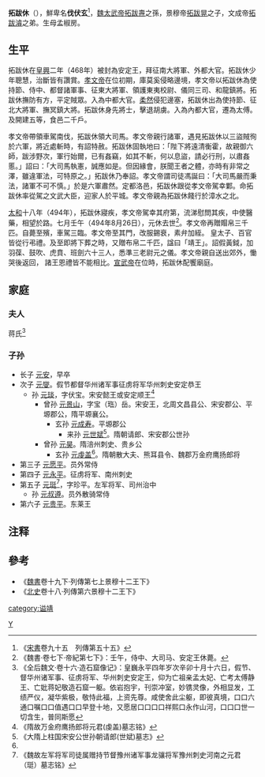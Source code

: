 '''拓跋休'''（{{bd|5世紀||494年|8月26日|catIdx=t}}），鮮卑名'''伐伏玄'''<ref>《[[宋書|宋書]]卷九十五　列傳第五十五》</ref>，[[魏太武帝|魏太武帝]][[拓跋燾|拓跋燾]]之孫，景穆帝[[拓跋晃|拓跋晃]]之子，文成帝[[拓跋濬|拓跋濬]]之弟。生母孟椒房。

==生平==
拓跋休在[[皇興|皇興]]二年（468年）被封為安定王，拜征南大將軍、外都大官。拓跋休少年聰慧，治斷皆有讚賞。[[元宏|孝文帝]]在位初期，庫莫奚侵略邊境，孝文帝以拓跋休為使持節、侍中、都督諸軍事、征東大將軍、領護東夷校尉、儀同三司、和龍鎮將。拓跋休撫防有方，平定賊眾。入為中都大官。[[柔然|柔然]]侵犯邊塞，拓跋休出為使持節、征北大將軍、撫冥鎮大將。拓跋休身先將士，擊退胡虜。入為內都大官，遷為太傅。及開建五等，食邑二千戶。

孝文帝帶領車駕南伐，拓跋休領大司馬。孝文帝親行諸軍，遇見拓跋休以三盜賊徇於六軍，將近處斬時，有詔特赦。拓跋休固執地曰：「陛下將遠清衡霍，故親御六師，跋涉野次，軍行始爾，已有姦竊，如其不斬，何以息盜，請必行刑，以肅姦慝。」詔曰：「大司馬執憲，誠應如是。但因緣會，朕聞王者之體，亦時有非常之澤，雖違軍法，可特原之。」拓跋休乃奉詔。孝文帝謂司徒馮誕曰：「大司馬嚴而秉法，諸軍不可不慎。」於是六軍肅然。定都洛邑，拓跋休跟從孝文帝駕幸鄴。命拓跋休率從駕之文武大臣，迎家人於平城。孝文帝親為拓跋休餞行於漳水之北。

[[太和_(北魏)|太和]]十八年（494年），拓跋休寢疾，孝文帝駕幸其府第，流涕慰問其疾，中使醫藥，相望於路。七月壬午（494年8月26日），元休去世<ref>《魏書·卷七下·帝紀第七下》：壬午，侍中、大司马、安定王休薨。</ref>。孝文帝再贈賵帛三千匹。自薨至殯，車駕三臨。孝文帝至其門，改服錫衰，素弁加絰。 皇太子、百官皆從行弔禮。及至即將下葬之時，又贈布帛二千匹，諡曰「靖王」。詔假黃鉞，加羽葆、鼓吹、虎賁、班劍六十三人，悉準三老尉元之儀。孝文帝親自送出郊外，慟哭後返回， 諸王恩禮皆不能相比。[[元恪|宣武帝]]在位時，拓跋休配饗廟庭。

==家庭==

===夫人===
蒋氏<ref>《全后魏文·卷十六·造石窟像记》：皇巍永平四年岁次辛卯十月十六日，假节、督华州诸军事、征虏将军、华州刺史安定王，仰为亡祖亲孟太妃、亡考太傅静王、亡妣蒋妃敬造石窟一躯。依岩抱宇，刊崇冲室，妙镌灵像，外相显发，工绩严仪，凝华紫极，敬恃此福，上资先尊。咸使舍此尘躯，即彼真境，口口六通口嘱口口值遇口口早登十地，又愿居口口口口祥熙口永作山河，口口口世一切含生，普同斯愿</ref>

===子孙===
*长子 [[元安|元安]]，早卒
*次子 [[元燮|元燮]]。假节都督华州诸军事征虏将军华州刺史安定恭王
**孙 [[元琰|元琰]]，字伏宝。宋安懿王或安定顺王<ref name="a">《隋故万金府鹰扬郎将元君(虔盖)墓志铭》</ref>
***曾孙 [[元景山|元景山]]，字宝（珤）岳。宋安王，北周文昌县公、宋安郡公、平塬郡公，隋平塬襄公。
****玄孙 [[元成寿|元成寿]]。平塬郡公
*****来孙 [[元世斌|元世斌]]<ref>《大隋上柱国宋安公世孙朝请郎(世斌)墓志》</ref>。隋朝请郎、宋安郡公世孙
***曾孙 [[元昊|元昊]]。隋涪州刺史、贵乡公
****玄孙 [[元虔盖|元虔盖]]<ref name="a"/>。隋朝散大夫、熊耳县令、魏郡万金府鹰扬郎将
*第三子 [[元愿平|元愿平]]。员外常侍
*第四子 [[元永平|元永平]]。征虏将军、南州刺史
*第五子 [[元珽|元珽]]<ref>《魏故左军将军司徒属赠持节督豫州诸军事龙骧将军豫州刺史河南之元君（珽）墓志铭》</ref>，字珍平。左军将军、司州治中
**孙 [[元叔遵|元叔遵]]。员外散骑常侍
*第六子 [[元贵平|元贵平]]。东莱王

== 注释 ==
<references/>

==參考==
*《[[魏書|魏書]]卷十九下·列傳第七上景穆十二王下》
*《[[北史|北史]]卷十八·列傳第六景穆十二王下》

[[category:谥靖|category:谥靖]]
[[Category:北魏宗室|Y]]